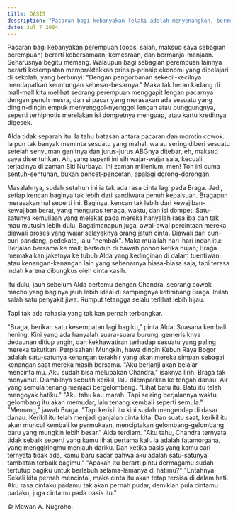 ```yaml
---
title: OASIS
description: "Pacaran bagi kebanyakan lelaki adalah menyenangkan, bermesraan, mendebarkan, serta ditunggu-tunggu setiap harinya. Seharusnya begitu memang. Tapi tidak bagi Braga. Pacaran itu baginya berarti beban berat. Bisa pula berarti menguapnya isi dompet tanpa ada yang dapat ia nikmati, bahkan untuk sekedar pelukan atau ciuman pipi."
date: Jul 7 2004
---
```


Pacaran bagi kebanyakan perempuan (oops, salah, maksud saya sebagian perempuan) berarti kebersamaan, kemesraan, dan bermanja-manjaan. Seharusnya begitu memang. Walaupun bagi sebagian perempuan lainnya berarti kesempatan mempraktekkan prinsip-prinsip ekonomi yang dipelajari di sekolah, yang berbunyi: "Dengan pengorbanan sekecil-kecilnya mendapatkan keuntungan sebesar-besarnya." Maka tak heran kadang di mall-mall kita melihat seorang perempuan menggapit lengan pacarnya dengan penuh mesra, dan si pacar yang merasakan ada sesuatu yang dingin-dingin empuk menyenggol-nyenggol lengan atau punggungnya, seperti terhipnotis merelakan isi dompetnya menguap, atau kartu kreditnya digesek.

Alda tidak separah itu. Ia tahu batasan antara pacaran dan morotin cowok. Ia pun tak banyak meminta sesuatu yang mahal, walau sering diberi sesuatu setelah senyuman genitnya dan jurus-jurus ABGnya ditebar, eh, maksud saya disentuhkan. Ah, yang seperti ini sih wajar-wajar saja, kecuali terjadinya di zaman Siti Nurbaya. Ini zaman millenium, men! Toh ini cuma sentuh-sentuhan, bukan pencet-pencetan, apalagi dorong-dorongan.

Masalahnya, sudah setahun ini ia tak ada rasa cinta lagi pada Braga. Jadi, setiap kencan baginya tak lebih dari sandiwara penuh kepalsuan. Bragapun merasakan hal seperti ini. Baginya, kencan tak lebih dari kewajiban-kewajiban berat, yang menguras tenaga, waktu, dan isi dompet. Satu-satunya kemuliaan yang melekat pada mereka hanyalah rasa iba dan tak mau mutusin lebih dulu. Bagaimanapun juga, awal-awal percintaan mereka diawali proses yang wajar selayaknya orang jatuh cinta. Diawali dari curi-curi pandang, pedekate, lalu "nembak". Maka mulailah hari-hari indah itu: Berjalan bersama ke mall; berteduh di bawah pohon ketika hujan; Braga memakaikan jaketnya ke tubuh Alda yang kedinginan di dalam tuentiwan; atau kenangan-kenangan lain yang sebenarnya biasa-biasa saja, tapi terasa indah karena dibungkus oleh cinta kasih.

Itu dulu, jauh sebelum Alda bertemu dengan Chandra, seorang cowok macho yang baginya jauh lebih ideal di sampingnya ketimbang Braga. Inilah salah satu penyakit jiwa. Rumput tetangga selalu terlihat lebih hijau.

Tapi tak ada rahasia yang tak kan pernah terbongkar.

"Braga, berikan satu kesempatan lagi bagiku," pinta Alda. Suasana kembali hening. Kini yang ada hanyalah suara-suara burung, gemerisiknya dedaunan ditiup angin, dan kekhawatiran terhadap sesuatu yang paling mereka takutkan: Perpisahan! Mungkin, hawa dingin Kebun Raya Bogor adalah satu-satunya kenangan terakhir yang akan mereka simpan sebagai kenangan saat mereka masih bersama.
"Aku berjanji akan belajar mencintaimu. Aku sudah bisa melupakan Chandra," isaknya lirih. Braga tak menyahut. Diambilnya sebuah kerikil, lalu dilemparkan ke tengah danau. Air yang semula tenang menjadi bergelombang.
"Lihat batu itu. Batu itu telah mengoyak hatiku."
"Aku tahu kau marah. Tapi seiring berjalannya waktu, gelombang itu akan memudar, lalu tenang kembali seperti semula."
"Memang," jawab Braga. "Tapi kerikil itu kini sudah mengendap di dasar danau. Kerikil itu telah menjadi ganjalan cinta kita. Dan suatu saat, kerikil itu akan muncul kembali ke permukaan, menciptakan gelombang-gelombang baru yang mungkin lebih besar."
Alda terdiam.
"Aku tahu, Chandra ternyata tidak sebaik seperti yang kamu lihat pertama kali. Ia adalah fatamorgana, yang menggiringmu menjauh dariku. Dan ketika oasis yang kamu cari ternyata tidak ada, kamu baru sadar bahwa aku adalah satu-satunya tambatan terbaik bagimu."
"Apakah itu berarti pintu dermagamu sudah tertutup bagiku untuk berlabuh selama-lamanya di hatimu?"
"Entahnya. Sekali kita pernah mencintai, maka cinta itu akan tetap tersisa di dalam hati. Aku rasa cintaku padamu tak akan pernah pudar, demikian pula cintamu padaku, juga cintamu pada oasis itu."

© Mawan A. Nugroho.
